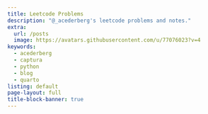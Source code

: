 ```yaml
---
title: Leetcode Problems
description: "@_acederberg's leetcode problems and notes."
extra:
  url: /posts
  image: https://avatars.githubusercontent.com/u/77076023?v=4
keywords:
  - acederberg
  - captura
  - python
  - blog
  - quarto
listing: default
page-layout: full
title-block-banner: true
---
```


